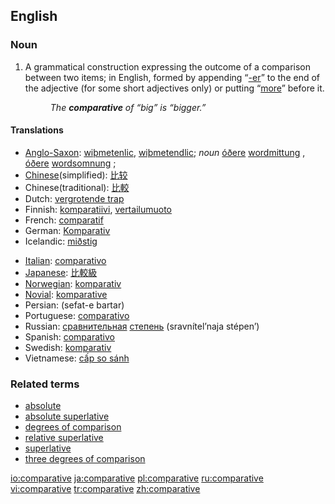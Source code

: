 ==English==

===Noun===
{{en-noun}}

# {{grammar}} A grammatical construction expressing the outcome of a comparison between two items; in English, formed by appending “[[-er]]” to the end of the adjective (for some short adjectives only) or putting “[[more]]” before it.
#: ''The '''comparative''' of “big” is “bigger.”''

====Translations====
{{top}}
*[[Anglo-Saxon]]: [[wiþmetenlic]], [[wiþmetendlic]]; ''noun'' [[óðer]]e [[wordmittung]] {{f}}, [[óðer]]e [[wordsomnung]] {{f}};
*[[Chinese]](simplified): [[比较]] 
*Chinese(traditional): [[比較]]
*Dutch: [[vergrotende trap]] {{m}}
*Finnish: [[komparatiivi]], [[vertailumuoto]]
*French: [[comparatif]] {{m}}
*German: [[Komparativ]] {{m}}
*Icelandic: [[miðstig]] {{n}}
{{mid}}
*[[Italian]]: [[comparativo]]
*[[Japanese]]: [[比較級]]
*[[Norwegian]]: [[komparativ]]
*[[Novial]]: [[komparative]]
*Persian: {{FAchar|[[صفت برتر]]}} (sefat-e bartar) 
*Portuguese: [[comparativo]] {{m}}
*Russian: [[сравнительный|сравнительная]] [[степень]] (sravnítel’naja stépen’) {{f}}
*Spanish: [[comparativo]] {{m}}
*Swedish: [[komparativ]] {{n}}
*Vietnamese: [[cấp so sánh]]
{{bottom}}

===Related terms===
*[[absolute]]
*[[absolute superlative]]
*[[degrees of comparison]]
*[[relative superlative]]
*[[superlative]]
*[[three degrees of comparison]]

[[io:comparative]]
[[ja:comparative]]
[[pl:comparative]]
[[ru:comparative]]
[[vi:comparative]]
[[tr:comparative]]
[[zh:comparative]]